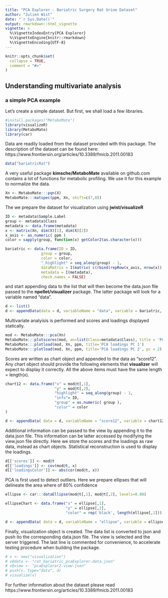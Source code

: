 ```yaml
---
title: "PCA Explorer - Bariatric Surgery Rat Urine Dataset"
author: "Julien Wist"
date: "`r Sys.Date()`"
output: rmarkdown::html_vignette
vignette: >
  %\VignetteIndexEntry{PCA Explorer}
  %\VignetteEngine{knitr::rmarkdown}
  %\VignetteEncoding{UTF-8}
---
```


```r
knitr::opts_chunk$set(
  collapse = TRUE,
  comment = "#>"
)
```


## Understanding multivariate analysis
### a simple PCA example

Let's create a simple dataset. But first, we shall load a few libraries.

```r
#install.packages("MetaboMate")
library(visualizeR)
library(MetaboMate)
library(car)
```

Data are readily loaded from the dataset provided with this package. The description of the dataset can be found here: https://www.frontiersin.org/articles/10.3389/fmicb.2011.00183

```r
data("bariatricRat")
```

A very useful package **kimsche/MetaboMate** available on github.com contains a lot of functions for metabolic profiling. We use it for this example to normalize the data.

```r
Xn <- MetaboMate:::pqn(X)
MetaboMate:::matspec(ppm, Xn, shift=c(7,8))
```

The we prepare the dataset for visualization using **jwist/visualizeR**

```r
ID <- metadata$Sample.Label
group <- metadata$Class
metadata <- data.frame(metadata)
x <- matrix(Xn, dim(X)[1], dim(X)[2])
x_axis <- as.numeric( ppm )
color = sapply(group, function(x) getColor2(as.character(x)))

bariatric <- data.frame(ID = ID,
                group = group,
                color = color,
                "_highlight" = seq_along(group) - 1,
                dataMatrix = I(matrix( c(rbind(repRow(x_axis, nrow(x)), x)), nrow(x), ncol(x)*2)),
                metadata = I(metadata),
                check.names = FALSE)
```

and start appending data to the list that will then become the data.json file passed to the **npellet/visualizer** package. The latter package will look for a variable named "data".

```r
d <- list()
d <- appendData(data = d, variableName = "data", variable = bariatric, type = "table")
```

Multivariate analyisis is performed and scores and loadings displayed statically.

```r
mod <- MetaboMate:::pca(Xn)
MetaboMate:::plotscores(mod, an=list(Class=metadata$Class), title = 'PCA')
MetaboMate:::plotload(mod, Xn, ppm, title='PCA loadings PC 1')
MetaboMate:::plotload(mod, Xn, ppm, title='PCA loadings PC 2', pc = 2)
```

Scores are written as chart object and appended to the data as "score12". Any chart object should provide the following elements that **visualizer** will expect to display it correctly. All the above items must have the same length = length(x).
```r
chart12 <- data.frame("x" = mod@t[,1],
                      "y" = mod@t[,2],
                      "highlight" = seq_along(group) - 1,
                      "info"= ID,
                      "group" = as.numeric( group ),
                      "color" = color
)

d <- appendData( data = d, variableName = "score12", variable = chart12, type = "score")
```

Additional information can be passed to the view by appending it to the data.json file. This information can be latter accessed by modifying the view.json file directly. Here we store the scores and the loadings as raw data, instead as chart objects. Statistical reconstruction is used to display the loadings. 
```r
d[['scores']] <- mod@t
d[['loadings']] <- cov(mod@t, x)
d[['loadingsColor']] <- abs(cor(mod@t, x))
```

PCA is first used to detect outliers. Here we prepare ellipses that will delineate the area where of 80% confidence

```r
ellipse <- car:::dataEllipse(mod@t[,1], mod@t[,2], levels=0.80)

ellipseChart <- data.frame("x" = ellipse[,1],
                           "y" = ellipse[,2],
                           "color" = rep('black', length(ellipse[,1])))

d <- appendData( data = d, variableName = "ellipse", variable = ellipseChart, type = "color")
```

Finally, visualization object is created. The data list is converted to json and push ito the corresponding data.json file. The view is selected and the server triggered. The last line is commented for convenience, to accelerate testing procedure when building the package.

```r
# v <- new("visualization")
# v@data <- "rat_bariatric_pcaExplorer.data.json"
# v@view <- "pcaExplorer2.view.json"
# push(v, type="data", d)
# visualize(v)
```

For further information about the dataset please read https://www.frontiersin.org/articles/10.3389/fmicb.2011.00183

